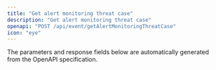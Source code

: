 ```yaml
---
title: "Get alert monitoring threat case"
description: "Get alert monitoring threat case"
openapi: "POST /api/event/getAlertMonitoringThreatCase"
icon: "eye"
---
```


<Note>
The parameters and response fields below are automatically generated from the OpenAPI specification.
</Note>
